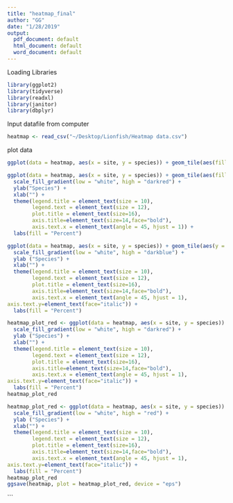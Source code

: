 ```yaml
---
title: "heatmap_final"
author: "GG"
date: "1/28/2019"
output: 
  pdf_document: default
  html_document: default
  word_document: default
---
```

Loading Libraries
```r
library(ggplot2)
library(tidyverse)
library(readxl)
library(janitor)
library(dbplyr)
```

Input datafile from computer
```r
heatmap <- read_csv("~/Desktop/Lionfish/Heatmap data.csv")
```

plot data

```r
ggplot(data = heatmap, aes(x = site, y = species)) + geom_tile(aes(fill = mean))
```

```r
ggplot(data = heatmap, aes(x = site, y = species)) + geom_tile(aes(fill = mean), color = "white") +
  scale_fill_gradient(low = "white", high = "darkred") +
  ylab("Species") +
  xlab("") +  
  theme(legend.title = element_text(size = 10),
        legend.text = element_text(size = 12),
        plot.title = element_text(size=16),
        axis.title=element_text(size=14,face="bold"),
        axis.text.x = element_text(angle = 45, hjust = 1)) +
  labs(fill = "Percent")
```

```r
ggplot(data = heatmap, aes(x = site, y = species)) + geom_tile(aes(y = reorder(species, mean, median, order = TRUE), fill = mean), color = "white") +
  scale_fill_gradient(low = "white", high = "darkblue") +
  ylab ("Species") +
  xlab("") +  
  theme(legend.title = element_text(size = 10),
        legend.text = element_text(size = 12),
        plot.title = element_text(size=16),
        axis.title=element_text(size=14,face="bold"),
        axis.text.x = element_text(angle = 45, hjust = 1),
axis.text.y=element_text(face="italic")) +
  labs(fill = "Percent")
```

```r
heatmap_plot_red <- ggplot(data = heatmap, aes(x = site, y = species)) + geom_tile(aes(y = reorder(species, mean, median, order = TRUE), fill = mean), color = "white") +
  scale_fill_gradient(low = "white", high = "darkred") +
  ylab ("Species") +
  xlab("") +  
  theme(legend.title = element_text(size = 10),
        legend.text = element_text(size = 12),
        plot.title = element_text(size=16),
        axis.title=element_text(size=14,face="bold"),
        axis.text.x = element_text(angle = 45, hjust = 1),
axis.text.y=element_text(face="italic")) +
  labs(fill = "Percent")
heatmap_plot_red
```


```r
heatmap_plot_red <- ggplot(data = heatmap, aes(x = site, y = species)) + geom_tile(aes(y = reorder(species, mean, median, order = TRUE), fill = mean), color = "white") +
  scale_fill_gradient(low = "white", high = "red") +
  ylab ("Species") +
  xlab("") +  
  theme(legend.title = element_text(size = 10),
        legend.text = element_text(size = 12),
        plot.title = element_text(size=16),
        axis.title=element_text(size=14,face="bold"),
        axis.text.x = element_text(angle = 45, hjust = 1),
axis.text.y=element_text(face="italic")) +
  labs(fill = "Percent")
heatmap_plot_red
ggsave(heatmap, plot = heatmap_plot_red, device = "eps")
```

```